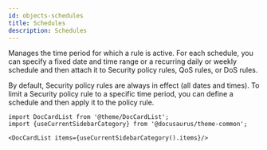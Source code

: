 ```yaml
---
id: objects-schedules
title: Schedules
description: Schedules
---
```




Manages the time period for which a rule is active. For each schedule, you can specify a fixed date and time range
or a recurring daily or weekly schedule and then attach it to Security policy rules, QoS rules, or DoS rules.

By default, Security policy rules are always in effect (all dates and times). To limit a Security policy rule to a specific time period,
you can define a schedule and then apply it to the policy rule.




```mdx-code-block
import DocCardList from '@theme/DocCardList';
import {useCurrentSidebarCategory} from '@docusaurus/theme-common';

<DocCardList items={useCurrentSidebarCategory().items}/>
```
      